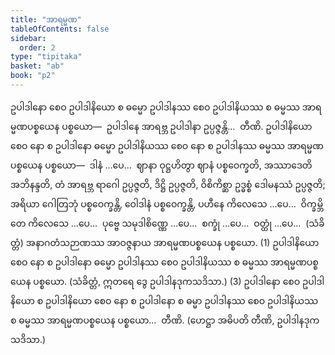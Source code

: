```yaml
---
title: "အာရမ္မဏ"
tableOfContents: false
sidebar:
  order: 2
type: "tipitaka"
basket: "ab"
book: "p2"
---
```



<DynamicBreadcrumb />

<Division number="99" book="p2" e="ch" v="38" p="406">

<Paragraph number="3770" book="p2">
ဥပါဒါနော စေဝ ဥပါဒါနိယော စ ဓမ္မော ဥပါဒါနဿ စေဝ ဥပါဒါနိယဿ စ ဓမ္မဿ အာရမ္မဏပစ္စယေန ပစ္စယော—  ဥပါဒါနေ အာရဗ္ဘ ဥပါဒါနာ ဥပ္ပဇ္ဇန္တိ…  တီဏိ.
</Paragraph>

<Paragraph number="3771" book="p2">
ဥပါဒါနိယော စေဝ နော စ ဥပါဒါနော ဓမ္မော ဥပါဒါနိယဿ စေဝ နော စ ဥပါဒါနဿ ဓမ္မဿ အာရမ္မဏပစ္စယေန ပစ္စယော—  ဒါနံ …ပေ…  ဈာနာ ဝုဋ္ဌဟိတွာ ဈာနံ ပစ္စဝေက္ခတိ, အဿာဒေတိ အဘိနန္ဒတိ, တံ အာရဗ္ဘ ရာဂေါ ဥပ္ပဇ္ဇတိ, ဒိဋ္ဌိ ဥပ္ပဇ္ဇတိ, ဝိစိကိစ္ဆာ ဥဒ္ဓစ္စံ ဒေါမနဿံ ဥပ္ပဇ္ဇတိ; အရိယာ ဂေါတြဘုံ ပစ္စဝေက္ခန္တိ, ဝေါဒါနံ ပစ္စဝေက္ခန္တိ, ပဟီနေ ကိလေသေ …ပေ…  ဝိက္ခမ္ဘိတေ ကိလေသေ …ပေ…  ပုဗ္ဗေ သမုဒါစိဏ္ဏေ …ပေ…  စက္ခုံ …ပေ…  ဝတ္ထုံ …ပေ…  (သံခိတ္တံ) အနာဂတံသဉာဏဿ အာဝဇ္ဇနာယ အာရမ္မဏပစ္စယေန ပစ္စယော. (1)
</Paragraph>

<Paragraph number="3772" book="p2">
ဥပါဒါနိယော စေဝ နော စ ဥပါဒါနော ဓမ္မော ဥပါဒါနဿ စေဝ ဥပါဒါနိယဿ စ ဓမ္မဿ အာရမ္မဏပစ္စယေန ပစ္စယော. (သံခိတ္တံ, ဣတရေ ဒွေ ဥပါဒါနဒုကသဒိသာ.) (3)
</Paragraph>

<Paragraph number="3773" book="p2">
ဥပါဒါနော စေဝ ဥပါဒါနိယော စ ဥပါဒါနိယော စေဝ နော စ ဥပါဒါနော စ ဓမ္မာ ဥပါဒါနဿ စေဝ ဥပါဒါနိယဿ စ ဓမ္မဿ အာရမ္မဏပစ္စယေန ပစ္စယော…  တီဏိ. (ဟေဋ္ဌာ အဓိပတိ တီဏိ, ဥပါဒါနဒုကသဒိသာ.)
</Paragraph>
</Division>